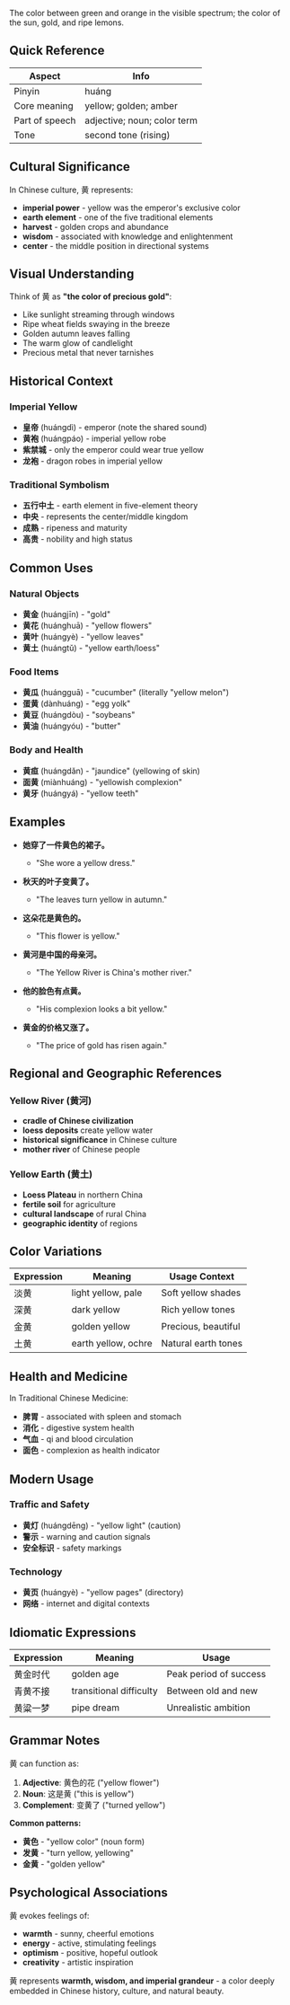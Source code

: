 The color between green and orange in the visible spectrum; the color of the sun, gold, and ripe lemons.

## Quick Reference

| Aspect         | Info                                    |
| -------------- | --------------------------------------- |
| Pinyin         | huáng                                   |
| Core meaning   | yellow; golden; amber                   |
| Part of speech | adjective; noun; color term             |
| Tone           | second tone (rising)                    |

## Cultural Significance

In Chinese culture, 黄 represents:

- **imperial power** - yellow was the emperor's exclusive color
- **earth element** - one of the five traditional elements
- **harvest** - golden crops and abundance
- **wisdom** - associated with knowledge and enlightenment
- **center** - the middle position in directional systems

## Visual Understanding

Think of 黄 as **"the color of precious gold"**:

- Like sunlight streaming through windows
- Ripe wheat fields swaying in the breeze
- Golden autumn leaves falling
- The warm glow of candlelight
- Precious metal that never tarnishes

## Historical Context

### **Imperial Yellow**
- **皇帝** (huángdì) - emperor (note the shared sound)
- **黄袍** (huángpáo) - imperial yellow robe
- **紫禁城** - only the emperor could wear true yellow
- **龙袍** - dragon robes in imperial yellow

### **Traditional Symbolism**
- **五行中土** - earth element in five-element theory
- **中央** - represents the center/middle kingdom
- **成熟** - ripeness and maturity
- **高贵** - nobility and high status

## Common Uses

### **Natural Objects**
- **黄金** (huángjīn) - "gold"
- **黄花** (huánghuā) - "yellow flowers"
- **黄叶** (huángyè) - "yellow leaves"
- **黄土** (huángtǔ) - "yellow earth/loess"

### **Food Items**
- **黄瓜** (huángguā) - "cucumber" (literally "yellow melon")
- **蛋黄** (dànhuáng) - "egg yolk"
- **黄豆** (huángdòu) - "soybeans"
- **黄油** (huángyóu) - "butter"

### **Body and Health**
- **黄疸** (huángdǎn) - "jaundice" (yellowing of skin)
- **面黄** (miànhuáng) - "yellowish complexion"
- **黄牙** (huángyá) - "yellow teeth"

## Examples

- **她穿了一件黄色的裙子。**
  - "She wore a yellow dress."

- **秋天的叶子变黄了。**
  - "The leaves turn yellow in autumn."

- **这朵花是黄色的。**
  - "This flower is yellow."

- **黄河是中国的母亲河。**
  - "The Yellow River is China's mother river."

- **他的脸色有点黄。**
  - "His complexion looks a bit yellow."

- **黄金的价格又涨了。**
  - "The price of gold has risen again."

## Regional and Geographic References

### **Yellow River (黄河)**
- **cradle of Chinese civilization**
- **loess deposits** create yellow water
- **historical significance** in Chinese culture
- **mother river** of Chinese people

### **Yellow Earth (黄土)**
- **Loess Plateau** in northern China
- **fertile soil** for agriculture
- **cultural landscape** of rural China
- **geographic identity** of regions

## Color Variations

| Expression | Meaning              | Usage Context        |
| ---------- | -------------------- | -------------------- |
| 淡黄       | light yellow, pale   | Soft yellow shades   |
| 深黄       | dark yellow          | Rich yellow tones    |
| 金黄       | golden yellow        | Precious, beautiful  |
| 土黄       | earth yellow, ochre  | Natural earth tones  |

## Health and Medicine

In Traditional Chinese Medicine:
- **脾胃** - associated with spleen and stomach
- **消化** - digestive system health
- **气血** - qi and blood circulation
- **面色** - complexion as health indicator

## Modern Usage

### **Traffic and Safety**
- **黄灯** (huángdēng) - "yellow light" (caution)
- **警示** - warning and caution signals
- **安全标识** - safety markings

### **Technology**
- **黄页** (huángyè) - "yellow pages" (directory)
- **网络** - internet and digital contexts

## Idiomatic Expressions

| Expression | Meaning                 | Usage                    |
| ---------- | ----------------------- | ------------------------ |
| 黄金时代   | golden age              | Peak period of success   |
| 青黄不接   | transitional difficulty | Between old and new      |
| 黄粱一梦   | pipe dream              | Unrealistic ambition     |

## Grammar Notes

黄 can function as:
1. **Adjective**: 黄色的花 ("yellow flower")
2. **Noun**: 这是黄 ("this is yellow")
3. **Complement**: 变黄了 ("turned yellow")

**Common patterns:**
- **黄色** - "yellow color" (noun form)
- **发黄** - "turn yellow, yellowing"
- **金黄** - "golden yellow"

## Psychological Associations

黄 evokes feelings of:
- **warmth** - sunny, cheerful emotions
- **energy** - active, stimulating feelings
- **optimism** - positive, hopeful outlook
- **creativity** - artistic inspiration

黄 represents **warmth, wisdom, and imperial grandeur** - a color deeply embedded in Chinese history, culture, and natural beauty.
